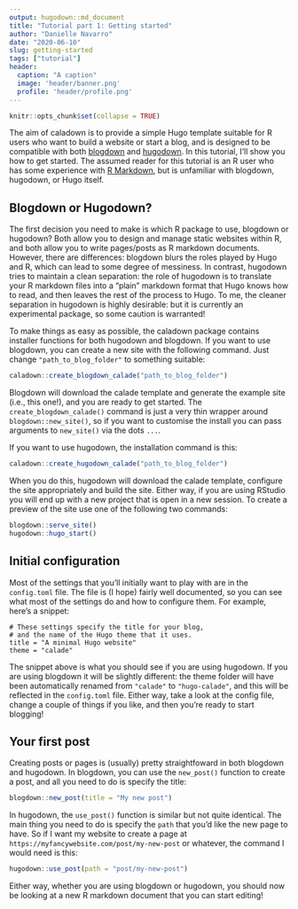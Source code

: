 ```yaml
---
output: hugodown::md_document
title: "Tutorial part 1: Getting started"
author: "Danielle Navarro"
date: "2020-06-10"
slug: getting-started
tags: ["tutorial"]
header:
  caption: "A caption"
  image: 'header/banner.png'
  profile: 'header/profile.png'
---
```


```r
knitr::opts_chunk$set(collapse = TRUE)
```

The aim of caladown is to provide a simple Hugo template suitable for R users who want to build a website or start a blog, and is designed to be compatible with both [blogdown](https://github.com/rstudio/blogdown) and [hugodown](https://github.com/r-lib/hugodown). In this tutorial, I'll show you how to get started. The assumed reader for this tutorial is an R user who has some experience with [R Markdown](https://rmarkdown.rstudio.com/), but is unfamiliar with blogdown, hugodown, or Hugo itself.


## Blogdown or Hugodown?

The first decision you need to make is which R package to use, blogdown or hugodown? Both allow you to design and manage static websites within R, and both allow you to write pages/posts as R markdown documents. However, there are differences: blogdown blurs the roles played by Hugo  and R, which can lead to some degree of messiness. In contrast, hugodown tries to maintain a clean separation: the role of hugodown is to translate your R markdown files into a "plain" markdown format that Hugo knows how to read, and then leaves the rest of the process to Hugo. To me, the cleaner separation in hugodown is highly desirable: but it is currently an experimental package, so some caution is warranted!

To make things as easy as possible, the caladown package contains installer functions for both hugodown and blogdown. If you want to use blogdown, you can create a new site with the following command. Just change `"path_to_blog_folder"` to something suitable: 

```r
caladown::create_blogdown_calade("path_to_blog_folder")
```

Blogdown will download the calade template and generate the example site (i.e., this one!), and you are ready to get started. The `create_blogdown_calade()` command is just a very thin wrapper around `blogdown::new_site()`, so if you want to customise the install you can pass arguments to `new_site()` via the dots `...`.  

If you want to use hugodown, the installation command is this:

```r
caladown::create_hugodown_calade("path_to_blog_folder")
```

When you do this, hugodown will download the calade template, configure the site appropriately and build the site. Either way, if you are using RStudio you will end up with a new project that is open in a new session. To create a preview of the site use one of the following two commands:


```r
blogdown::serve_site()
hugodown::hugo_start()
```


## Initial configuration

Most of the settings that you'll initially want to play with are in the `config.toml` file. The file is (I hope) fairly well documented, so you can see what most of the settings do and how to configure them. For example, here's a snippet:

```
# These settings specify the title for your blog, 
# and the name of the Hugo theme that it uses.
title = "A minimal Hugo website"
theme = "calade"
```

The snippet above is what you should see if you are using hugodown. If you are using blogdown it will be slightly different: the theme folder will have been automatically renamed from `"calade"` to `"hugo-calade"`, and this will be reflected in the `config.toml` file. Either way, take a look at the config file, change a couple of things if you like, and then you're ready to start blogging!

## Your first post

Creating posts or pages is (usually) pretty straightfoward in both blogdown and hugodown. In blogdown, you can use the `new_post()` function to create a post, and all you need to do is specify the title:

```r
blogdown::new_post(title = "My new post")
```

In hugodown, the `use_post()` function is similar but not quite identical. The main thing you need to do is specify the `path` that you'd like the new page to have. So if I want my website to create a page at `https://myfancywebsite.com/post/my-new-post` or whatever, the command I would need is this:

```r
hugodown::use_post(path = "post/my-new-post")
```

Either way, whether you are using blogdown or hugodown, you should now be looking at a new R markdown document that you can start editing!




